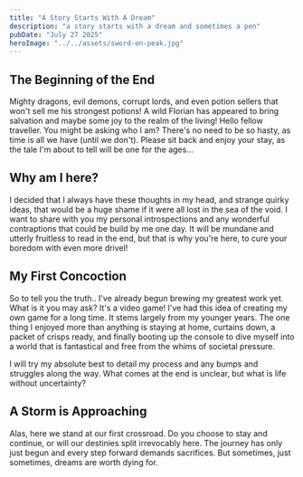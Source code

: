 ```yaml
---
title: "A Story Starts With A Dream"
description: "a story starts with a dream and sometimes a pen"
pubDate: "July 27 2025"
heroImage: "../../assets/sword-on-peak.jpg"
---
```



## The Beginning of the End

Mighty dragons, evil demons, corrupt lords, and even potion sellers that won't sell me his strongest potions! A wild Florian has appeared to bring salvation and maybe some joy to the realm of the living! Hello fellow traveller. You might be asking who I am? There's no need to be so hasty, as time is all we have (until we don't). Please sit back and enjoy your stay, as the tale I'm about to tell will be one for the ages...

## Why am I here?

I decided that I always have these thoughts in my head, and strange quirky ideas, that would be a huge shame if it were all lost in the sea of the void. I want to share with you my personal introspections and any wonderful contraptions that could be build by me one day. It will be mundane and utterly fruitless to read in the end, but that is why you're here, to cure your boredom with even more drivel!

## My First Concoction

So to tell you the truth.. I've already begun brewing my greatest work yet. What is it you may ask? It's a video game! I've had this idea of creating my own game for a long time. It stems largely from my younger years. The one thing I enjoyed more than anything is staying at home, curtains down, a packet of crisps ready, and finally booting up the console to dive myself into a world that is fantastical and free from the whims of societal pressure.

I will try my absolute best to detail my process and any bumps and struggles along the way. What comes at the end is unclear, but what is life without uncertainty?

## A Storm is Approaching

Alas, here we stand at our first crossroad. Do you choose to stay and continue, or will our destinies split irrevocably here. The journey has only just begun and every step forward demands sacrifices. But sometimes, just sometimes, dreams are worth dying for.

<YouTube id="https://www.youtube.com/embed/3_Cpkgb4viM?si=4KqEXBg3u40JlXDI" />
